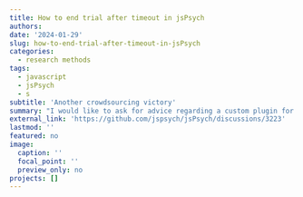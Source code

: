 ```yaml
---
title: How to end trial after timeout in jsPsych
authors: 
date: '2024-01-29'
slug: how-to-end-trial-after-timeout-in-jsPsych
categories:
  - research methods
tags: 
  - javascript
  - jsPsych
  - s
subtitle: 'Another crowdsourcing victory'
summary: "I would like to ask for advice regarding a custom plugin for a serial reaction time task, that was created by @vekteo, and is available in Gorilla, where the code can be edited and tested. By default, trials are self-paced, but I would need them to time out after 2,000 ms. I am struggling to achieve this, and would be very grateful if someone could please advise me a bit."
external_link: 'https://github.com/jspsych/jsPsych/discussions/3223'
lastmod: ''
featured: no
image:
  caption: ''
  focal_point: ''
  preview_only: no
projects: []
---
```

